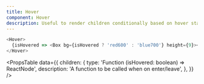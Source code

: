 ```yaml
---
title: Hover
component: Hover
description: Useful to render children conditionally based on hover state.
---
```


```js live removeFragment
<Hover>
  {isHovered => <Box bg={isHovered ? 'red600' : 'blue700'} height={9}></Box>}
</Hover>
```

<PropsTable
  data={{
    children: {
      type: 'Function (isHovered: boolean) => ReactNode',
      description: 'A function to be called when on enter/leave',
    },
  }}
/>
